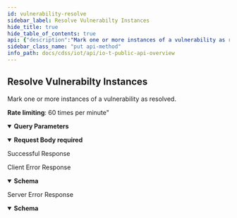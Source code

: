 ```yaml
---
id: vulnerability-resolve
sidebar_label: Resolve Vulnerabilty Instances
hide_title: true
hide_table_of_contents: true
api: {"description":"Mark one or more instances of a vulnerability as resolved.\n\n**Rate limiting**: 60 times per minute\"\n","operationId":"vulnerability-resolve","security":[{"X-Key-Id":[],"X-Access-Key":[]}],"tags":["IoT Public API"],"parameters":[{"description":"The customer ID to which the API call is directed","in":"query","name":"customerid","required":true,"schema":{"type":"string"}}],"requestBody":{"required":true,"content":{"application/json":{"schema":{"type":"object","required":["ticketIdList","action","reason","full_name"],"properties":{"ticketIdList":{"type":"string","description":"A list of one or more ticket IDs for vulnerability instances being resolved. If you include the ticket IDs for multiple vulnerability instances, separate them by commas; for example: “ticketIdList”: [“vuln-1a4a72c2”, “vuln-1a4a72c3”, “vuln-1a4a72c4”] To retrieve a list of vulnerabilities and vulnerability instances, including their ticket IDs, use Get Vulnerabilities and refer to the zb_ticketid values."},"action":{"type":"string","description":"The action employed to resolve the vulnerability instance. The following value must be either **mitigate** or **ignore**."},"reason":{"type":"string","description":"The reason for resolving the vulnerability instance. The following value cannot contain any special characters."},"full_name":{"type":"string","description":"The name of the vulnerability; for example, CVE-2018-18568"}}},"examples":{"payloadExample":{"summary":"An example of payload of resolving a vulnerability instance","value":{"reason":"Threat was removed","full_name":"CVE-2018-18568","ticketIdList":["vuln-1a4a72c2"],"action":"mitigate"}}}}}},"responses":{"200":{"description":"Successful Response","content":{"application/json":{"examples":{"resolveSecurityAlertResponseExample":{"value":{"api":"/pub/v4.0/vulnerability/update","ver":"v4.0","updatedVulnerInstanceList":[{"newLevel":"Low"},{"newScore":18},{"newAnomalyMap":{"application":0.125,"payload":0.125,"internal":0.125,"external":0.125,"protocol":0.125}}]}}}}}},"4XX":{"description":"Client Error Response","content":{"application/json":{"schema":{"type":"object","properties":{"code":{"type":"string","description":"STATUS_CODE"},"msg":{"type":"string","description":"GENERAL_MESSAGE"}}},"examples":{"Bad Request":{"value":{"code":400,"msg":"Bad Request. This occurs when an HTTP request contains an invalid query string."}},"Forbidden access":{"value":{"code":403,"msg":"Forbidden access. Either the provided API key is invalid or it does not have the required RBAC permissions to run this API."}},"Too many requests":{"value":{"code":429,"msg":"Too many requests. The number of requests for device details for a single device exceeded the rate limit of 180 queries per minute per tenant."}}}}}},"5XX":{"description":"Server Error Response","content":{"application/json":{"schema":{"type":"object","properties":{"code":{"type":"string","description":"STATUS_CODE"},"msg":{"type":"string","description":"GENERAL_MESSAGE"}}},"examples":{"resolveSecurityAlertResponseExample":{"value":{"code":500,"msg":"Internal server error. A unified status for API communication type errors."}}}}}}},"method":"put","path":"/pub/v4.0/vulnerability/update","servers":[{"url":"https://{customer-name}.iot.paloaltonetworks.com"}],"securitySchemes":{"X-Key-Id":{"description":"Your API header requires X-Key-Id for authentication.","type":"apiKey","in":"header","name":"X-Key-Id"},"X-Access-Key":{"description":"Your API header requires X-Key-Key for authentication.","type":"apiKey","in":"header","name":"X-Access-Key"}},"jsonRequestBodyExample":{"ticketIdList":"string","action":"string","reason":"string","full_name":"string"},"info":{"description":"Please refer [IoT Public API Authentication](iot-public-api-headers) to know how to get API Key\n","title":"IoT Public API Overview","version":"v4.0","contact":{}},"postman":{"name":"Resolve Vulnerabilty Instances","description":{"content":"Mark one or more instances of a vulnerability as resolved.\n\n**Rate limiting**: 60 times per minute\"\n","type":"text/plain"},"url":{"path":["pub","v4.0","vulnerability","update"],"host":["{{baseUrl}}"],"query":[{"disabled":false,"description":{"content":"(Required) The customer ID to which the API call is directed","type":"text/plain"},"key":"customerid","value":""}],"variable":[]},"header":[{"key":"Content-Type","value":"application/json"},{"key":"Accept","value":"application/json"}],"method":"PUT","body":{"mode":"raw","raw":"\"\"","options":{"raw":{"language":"json"}}},"auth":{"type":"apikey","apikey":[{"type":"any","value":"X-Key-Id","key":"key"},{"type":"any","value":"<API Key>","key":"value"},{"type":"any","value":"header","key":"in"}]}}}
sidebar_class_name: "put api-method"
info_path: docs/cdss/iot/api/io-t-public-api-overview
---
```



## Resolve Vulnerabilty Instances



Mark one or more instances of a vulnerability as resolved.

**Rate limiting**: 60 times per minute&quot;


<details style={{"marginBottom":"1rem"}} data-collapsed={false} open={true}><summary style={{}}><strong>Query Parameters</strong></summary><div><ul><ParamsItem className={"paramsItem"} param={{"description":"The customer ID to which the API call is directed","in":"query","name":"customerid","required":true,"schema":{"type":"string"}}}></ParamsItem></ul></div></details><MimeTabs><TabItem label={"application/json"} value={"application/json-schema"}><details style={{}} data-collapsed={false} open={true}><summary style={{"textAlign":"left"}}><strong>Request Body</strong><strong style={{"fontSize":"var(--ifm-code-font-size)","color":"var(--openapi-required)"}}> required</strong></summary><div style={{"textAlign":"left","marginLeft":"1rem"}}></div><ul style={{"marginLeft":"1rem"}}><SchemaItem collapsible={false} name={"ticketIdList"} required={true} schemaDescription={"A list of one or more ticket IDs for vulnerability instances being resolved. If you include the ticket IDs for multiple vulnerability instances, separate them by commas; for example: “ticketIdList”: [“vuln-1a4a72c2”, “vuln-1a4a72c3”, “vuln-1a4a72c4”] To retrieve a list of vulnerabilities and vulnerability instances, including their ticket IDs, use Get Vulnerabilities and refer to the zb_ticketid values."} schemaName={"string"} qualifierMessage={undefined} defaultValue={undefined}></SchemaItem><SchemaItem collapsible={false} name={"action"} required={true} schemaDescription={"The action employed to resolve the vulnerability instance. The following value must be either **mitigate** or **ignore**."} schemaName={"string"} qualifierMessage={undefined} defaultValue={undefined}></SchemaItem><SchemaItem collapsible={false} name={"reason"} required={true} schemaDescription={"The reason for resolving the vulnerability instance. The following value cannot contain any special characters."} schemaName={"string"} qualifierMessage={undefined} defaultValue={undefined}></SchemaItem><SchemaItem collapsible={false} name={"full_name"} required={true} schemaDescription={"The name of the vulnerability; for example, CVE-2018-18568"} schemaName={"string"} qualifierMessage={undefined} defaultValue={undefined}></SchemaItem></ul></details></TabItem></MimeTabs><div><ApiTabs><TabItem label={"200"} value={"200"}><div>

Successful Response

</div><div><MimeTabs groupId={"mime-type"}><TabItem label={"application/json"} value={"application/json"}><SchemaTabs groupId={"schema-tabs"}><TabItem label={"Resolve Security Alert Response Example"} value={"Resolve Security Alert Response Example"}><ResponseSamples responseExample={"{\n  \"api\": \"/pub/v4.0/vulnerability/update\",\n  \"ver\": \"v4.0\",\n  \"updatedVulnerInstanceList\": [\n    {\n      \"newLevel\": \"Low\"\n    },\n    {\n      \"newScore\": 18\n    },\n    {\n      \"newAnomalyMap\": {\n        \"application\": 0.125,\n        \"payload\": 0.125,\n        \"internal\": 0.125,\n        \"external\": 0.125,\n        \"protocol\": 0.125\n      }\n    }\n  ]\n}"}></ResponseSamples></TabItem></SchemaTabs></TabItem></MimeTabs></div></TabItem><TabItem label={"4XX"} value={"4XX"}><div>

Client Error Response

</div><div><MimeTabs groupId={"mime-type"}><TabItem label={"application/json"} value={"application/json"}><SchemaTabs groupId={"schema-tabs"}><TabTtem label={"Schema"} value={"Schema"}><details style={{}} data-collapsed={false} open={true}><summary style={{"textAlign":"left"}}><strong>Schema</strong></summary><div style={{"textAlign":"left","marginLeft":"1rem"}}></div><ul style={{"marginLeft":"1rem"}}><SchemaItem collapsible={false} name={"code"} required={false} schemaDescription={"STATUS_CODE"} schemaName={"string"} qualifierMessage={undefined} defaultValue={undefined}></SchemaItem><SchemaItem collapsible={false} name={"msg"} required={false} schemaDescription={"GENERAL_MESSAGE"} schemaName={"string"} qualifierMessage={undefined} defaultValue={undefined}></SchemaItem></ul></details></TabTtem><TabItem label={" Bad  Request"} value={" Bad  Request"}><ResponseSamples responseExample={"{\n  \"code\": 400,\n  \"msg\": \"Bad Request. This occurs when an HTTP request contains an invalid query string.\"\n}"}></ResponseSamples></TabItem><TabItem label={" Forbidden access"} value={" Forbidden access"}><ResponseSamples responseExample={"{\n  \"code\": 403,\n  \"msg\": \"Forbidden access. Either the provided API key is invalid or it does not have the required RBAC permissions to run this API.\"\n}"}></ResponseSamples></TabItem><TabItem label={" Too many requests"} value={" Too many requests"}><ResponseSamples responseExample={"{\n  \"code\": 429,\n  \"msg\": \"Too many requests. The number of requests for device details for a single device exceeded the rate limit of 180 queries per minute per tenant.\"\n}"}></ResponseSamples></TabItem></SchemaTabs></TabItem></MimeTabs></div></TabItem><TabItem label={"5XX"} value={"5XX"}><div>

Server Error Response

</div><div><MimeTabs groupId={"mime-type"}><TabItem label={"application/json"} value={"application/json"}><SchemaTabs groupId={"schema-tabs"}><TabTtem label={"Schema"} value={"Schema"}><details style={{}} data-collapsed={false} open={true}><summary style={{"textAlign":"left"}}><strong>Schema</strong></summary><div style={{"textAlign":"left","marginLeft":"1rem"}}></div><ul style={{"marginLeft":"1rem"}}><SchemaItem collapsible={false} name={"code"} required={false} schemaDescription={"STATUS_CODE"} schemaName={"string"} qualifierMessage={undefined} defaultValue={undefined}></SchemaItem><SchemaItem collapsible={false} name={"msg"} required={false} schemaDescription={"GENERAL_MESSAGE"} schemaName={"string"} qualifierMessage={undefined} defaultValue={undefined}></SchemaItem></ul></details></TabTtem><TabItem label={"Resolve Security Alert Response Example"} value={"Resolve Security Alert Response Example"}><ResponseSamples responseExample={"{\n  \"code\": 500,\n  \"msg\": \"Internal server error. A unified status for API communication type errors.\"\n}"}></ResponseSamples></TabItem></SchemaTabs></TabItem></MimeTabs></div></TabItem></ApiTabs></div>
      
